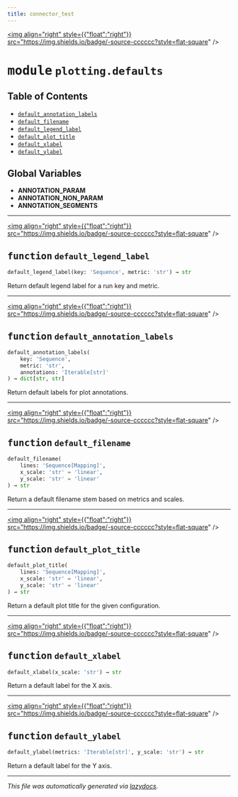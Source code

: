 ```yaml
---
title: connector_test
---
```


<a href="https://github.com/drothermel/%24%7BREPO%7D/blob/main/src/connector_test/plotting/defaults.py"><img align="right" style={{"float":"right"}} src="https://img.shields.io/badge/-source-cccccc?style=flat-square" /></a>

# <kbd>module</kbd> `plotting.defaults`



## Table of Contents
- [`default_annotation_labels`](./connector_test.plotting.defaults#function-default-annotation-labels)
- [`default_filename`](./connector_test.plotting.defaults#function-default-filename)
- [`default_legend_label`](./connector_test.plotting.defaults#function-default-legend-label)
- [`default_plot_title`](./connector_test.plotting.defaults#function-default-plot-title)
- [`default_xlabel`](./connector_test.plotting.defaults#function-default-xlabel)
- [`default_ylabel`](./connector_test.plotting.defaults#function-default-ylabel)


**Global Variables**
---------------
- **ANNOTATION_PARAM**
- **ANNOTATION_NON_PARAM**
- **ANNOTATION_SEGMENTS**

---

<a href="https://github.com/drothermel/%24%7BREPO%7D/blob/main/src/connector_test/plotting/defaults.py#L14"><img align="right" style={{"float":"right"}} src="https://img.shields.io/badge/-source-cccccc?style=flat-square" /></a>

## <kbd>function</kbd> `default_legend_label`

```python
default_legend_label(key: 'Sequence', metric: 'str') → str
```

Return default legend label for a run key and metric.



---

<a href="https://github.com/drothermel/%24%7BREPO%7D/blob/main/src/connector_test/plotting/defaults.py#L19"><img align="right" style={{"float":"right"}} src="https://img.shields.io/badge/-source-cccccc?style=flat-square" /></a>

## <kbd>function</kbd> `default_annotation_labels`

```python
default_annotation_labels(
    key: 'Sequence',
    metric: 'str',
    annotations: 'Iterable[str]'
) → dict[str, str]
```

Return default labels for plot annotations.



---

<a href="https://github.com/drothermel/%24%7BREPO%7D/blob/main/src/connector_test/plotting/defaults.py#L44"><img align="right" style={{"float":"right"}} src="https://img.shields.io/badge/-source-cccccc?style=flat-square" /></a>

## <kbd>function</kbd> `default_filename`

```python
default_filename(
    lines: 'Sequence[Mapping]',
    x_scale: 'str' = 'linear',
    y_scale: 'str' = 'linear'
) → str
```

Return a default filename stem based on metrics and scales.



---

<a href="https://github.com/drothermel/%24%7BREPO%7D/blob/main/src/connector_test/plotting/defaults.py#L62"><img align="right" style={{"float":"right"}} src="https://img.shields.io/badge/-source-cccccc?style=flat-square" /></a>

## <kbd>function</kbd> `default_plot_title`

```python
default_plot_title(
    lines: 'Sequence[Mapping]',
    x_scale: 'str' = 'linear',
    y_scale: 'str' = 'linear'
) → str
```

Return a default plot title for the given configuration.



---

<a href="https://github.com/drothermel/%24%7BREPO%7D/blob/main/src/connector_test/plotting/defaults.py#L69"><img align="right" style={{"float":"right"}} src="https://img.shields.io/badge/-source-cccccc?style=flat-square" /></a>

## <kbd>function</kbd> `default_xlabel`

```python
default_xlabel(x_scale: 'str') → str
```

Return a default label for the X axis.



---

<a href="https://github.com/drothermel/%24%7BREPO%7D/blob/main/src/connector_test/plotting/defaults.py#L74"><img align="right" style={{"float":"right"}} src="https://img.shields.io/badge/-source-cccccc?style=flat-square" /></a>

## <kbd>function</kbd> `default_ylabel`

```python
default_ylabel(metrics: 'Iterable[str]', y_scale: 'str') → str
```

Return a default label for the Y axis.





---

_This file was automatically generated via [lazydocs](https://github.com/ml-tooling/lazydocs)._
